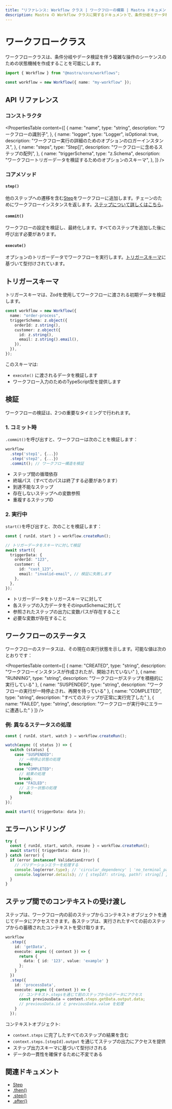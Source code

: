 ```yaml
---
title: "リファレンス: Workflow クラス | ワークフローの構築 | Mastra ドキュメント"
description: Mastra の Workflow クラスに関するドキュメントで、条件分岐とデータ検証を伴う複雑な操作のシーケンスのための状態マシンを作成することができます。
---
```


# ワークフロークラス

ワークフロークラスは、条件分岐やデータ検証を伴う複雑な操作のシーケンスのための状態機械を作成することを可能にします。

```ts copy
import { Workflow } from "@mastra/core/workflows";

const workflow = new Workflow({ name: "my-workflow" });
```

## API リファレンス

### コンストラクタ

<PropertiesTable
  content={[
    {
      name: "name",
      type: "string",
      description: "ワークフローの識別子",
    },
    {
      name: "logger",
      type: "Logger<WorkflowLogMessage>",
      isOptional: true,
      description: "ワークフロー実行の詳細のためのオプションのロガーインスタンス",
    },
    {
      name: "steps",
      type: "Step[]",
      description: "ワークフローに含めるステップの配列",
    },
    {
      name: "triggerSchema",
      type: "z.Schema",
      description: "ワークフロートリガーデータを検証するためのオプションのスキーマ",
    },
  ]}
/>

### コアメソッド

#### `step()`

他のステップへの遷移を含む[Step](./step-class.mdx)をワークフローに追加します。チェーンのためにワークフローインスタンスを返します。[ステップについて詳しくはこちら](./step-class.mdx)。

#### `commit()`

ワークフローの設定を検証し、最終化します。すべてのステップを追加した後に呼び出す必要があります。

#### `execute()`

オプションのトリガーデータでワークフローを実行します。[トリガースキーマ](./workflow.mdx#trigger-schemas)に基づいて型付けされています。

## トリガースキーマ

トリガースキーマは、Zodを使用してワークフローに渡される初期データを検証します。

```ts showLineNumbers copy
const workflow = new Workflow({
  name: "order-process",
  triggerSchema: z.object({
    orderId: z.string(),
    customer: z.object({
      id: z.string(),
      email: z.string().email(),
    }),
  }),
});
```

このスキーマは:

- `execute()` に渡されるデータを検証します
- ワークフロー入力のためのTypeScript型を提供します

## 検証

ワークフローの検証は、2つの重要なタイミングで行われます。

### 1. コミット時

`.commit()`を呼び出すと、ワークフローは次のことを検証します：

```ts showLineNumbers copy
workflow
  .step('step1', {...})
  .step('step2', {...})
  .commit(); // ワークフロー構造を検証
```

- ステップ間の循環依存
- 終端パス（すべてのパスは終了する必要があります）
- 到達不能なステップ
- 存在しないステップへの変数参照
- 重複するステップID

### 2. 実行中

`start()`を呼び出すと、次のことを検証します：

```ts showLineNumbers copy
const { runId, start } = workflow.createRun();

// トリガーデータをスキーマに対して検証
await start({
  triggerData: {
    orderId: "123",
    customer: {
      id: "cust_123",
      email: "invalid-email", // 検証に失敗します
    },
  },
});
```

- トリガーデータをトリガースキーマに対して
- 各ステップの入力データをそのinputSchemaに対して
- 参照されたステップの出力に変数パスが存在すること
- 必要な変数が存在すること

## ワークフローのステータス

ワークフローのステータスは、その現在の実行状態を示します。可能な値は次のとおりです：

<PropertiesTable
  content={[
    {
      name: "CREATED",
      type: "string",
      description: "ワークフローインスタンスが作成されたが、開始されていない"
    },
    {
      name: "RUNNING",
      type: "string",
      description: "ワークフローがステップを積極的に実行している"
    },
    {
      name: "SUSPENDED",
      type: "string",
      description: "ワークフローの実行が一時停止され、再開を待っている"
    },
    {
      name: "COMPLETED",
      type: "string",
      description: "すべてのステップが正常に実行完了した"
    },
    {
      name: "FAILED",
      type: "string",
      description: "ワークフローが実行中にエラーに遭遇した"
    }
  ]}
/>

### 例: 異なるステータスの処理

```typescript showLineNumbers copy
const { runId, start, watch } = workflow.createRun();

watch(async ({ status }) => {
  switch (status) {
    case "SUSPENDED":
      // 一時停止状態の処理
      break;
    case "COMPLETED":
      // 結果の処理
      break;
    case "FAILED":
      // エラー状態の処理
      break;
  }
});

await start({ triggerData: data });
```

## エラーハンドリング

```ts showLineNumbers copy
try {
  const { runId, start, watch, resume } = workflow.createRun();
  await start({ triggerData: data });
} catch (error) {
  if (error instanceof ValidationError) {
    // バリデーションエラーを処理する
    console.log(error.type); // 'circular_dependency' | 'no_terminal_path' | 'unreachable_step'
    console.log(error.details); // { stepId?: string, path?: string[] }
  }
}
```

## ステップ間でのコンテキストの受け渡し

ステップは、ワークフロー内の前のステップからコンテキストオブジェクトを通じてデータにアクセスできます。各ステップは、実行されたすべての前のステップからの蓄積されたコンテキストを受け取ります。

```typescript showLineNumbers copy
workflow
  .step({
    id: 'getData',
    execute: async ({ context }) => {
      return {
        data: { id: '123', value: 'example' }
      };
    }
  })
  .step({
    id: 'processData',
    execute: async ({ context }) => {
      // コンテキスト.stepsを通じて前のステップからのデータにアクセス
      const previousData = context.steps.getData.output.data;
      // previousData.id と previousData.value を処理
    }
  });
```

コンテキストオブジェクト:
- `context.steps` に完了したすべてのステップの結果を含む
- `context.steps.[stepId].output` を通じてステップの出力にアクセスを提供
- ステップ出力スキーマに基づいて型付けされる
- データの一貫性を確保するために不変である

## 関連ドキュメント

- [Step](./step-class.mdx)
- [.then()](./then.mdx)
- [.step()](./step-function.mdx)
- [.after()](./after.mdx)
